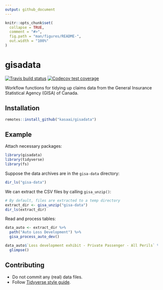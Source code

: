 ```yaml
---
output: github_document
---
```


<!-- README.md is generated from README.Rmd. Please edit that file -->

```r
knitr::opts_chunk$set(
  collapse = TRUE,
  comment = "#>",
  fig.path = "man/figures/README-",
  out.width = "100%"
)
```

# gisadata

<!-- badges: start -->
[![Travis build status](https://travis-ci.org/kasaai/gisadata.svg?branch=master)](https://travis-ci.org/kasaai/gisadata)
[![Codecov test coverage](https://codecov.io/gh/kasaai/gisadata/branch/master/graph/badge.svg)](https://codecov.io/gh/kasaai/gisadata?branch=master)
<!-- badges: end -->

Workflow functions for tidying up claims data from the General Insurance Statistical
Agency (GISA) of Canada.

## Installation

```r
remotes::install_github("kasaai/gisadata")
```

## Example

Attach necessary packages:

```r
library(gisadata)
library(tidyverse)
library(fs)
```

Suppose the data archives are in the `gisa-data` directory:

```r
dir_ls("gisa-data")
```

We can extract the CSV files by calling `gisa_unzip()`:

```r
# By default, files are extracted to a temp directory
extract_dir <- gisa_unzip("gisa-data")
dir_ls(extract_dir)
```

Read and process tables:

```r
data_auto <- extract_dir %>% 
  path("Auto Loss Development") %>% 
  gisa_process_auto_dev()

data_auto$`Loss development exhibit - Private Passenger - All Perils` %>% 
  glimpse()
```

## Contributing

- Do not commit any (real) data files.
- Follow [Tidyverse style guide](https://style.tidyverse.org/).
